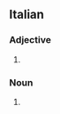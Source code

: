 ==Italian==

===Adjective===
{{it-adj-form|f-s}}

# {{it-adj form of|zingaro|f|sg}}

===Noun===
{{it-noun|f|m=zingaro}}

# {{feminine noun of|it|zingaro}}
